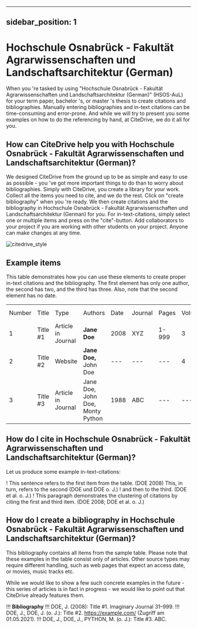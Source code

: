 
---
sidebar_position: 1
---

# Hochschule Osnabrück - Fakultät Agrarwissenschaften und Landschaftsarchitektur (German)

When you 're tasked by using "Hochschule Osnabrück - Fakultät Agrarwissenschaften und Landschaftsarchitektur (German)" (HSOS-AuL) for your term paper, bachelor 's, or master 's thesis to create citations and bibliographies.
Manually entering bibliographies and in-text citations can be time-consuming and error-prone. And while we will try to present you some examples on how to do the referencing by hand, at CiteDrive, we do it all for you.

<!---
## About  Hochschule Osnabrück - Fakultät Agrarwissenschaften und Landschaftsarchitektur (German)

* Title: Hochschule Osnabrück - Fakultät Agrarwissenschaften und Landschaftsarchitektur (German)
* Short Title (Id): HSOS-AuL)
* Authors: Hochschule Osnabrück - Fakultät Agrarwissenschaften und Landschaftsarchitektur (German)
* Download: Hochschule Osnabrück - Fakultät Agrarwissenschaften und Landschaftsarchitektur (German)
 --->

## How can CiteDrive help you with Hochschule Osnabrück - Fakultät Agrarwissenschaften und Landschaftsarchitektur (German)?

We designed CiteDrive from the ground up to be as simple and easy to use as possible - you 've got more important things to do than to worry about bibliographies. Simply with CiteDrive, you create a library for your work. Collect all the items you need to cite, and we do the rest. Click on "create bibliography" when you 're ready. We then create citations and the bibliography in Hochschule Osnabrück - Fakultät Agrarwissenschaften und Landschaftsarchitektur (German) for you. For in-text-citations, simply select one or multiple items and press on the "cite"-button. Add collaborators to your project if you are working with other students on your project. Anyone can make changes at any time.


![citedrive_style](images/hochschule-osnabruck--fakultat-agrarwissenschaften-und-landschaftsarchitektur-german.svg "Choose Hochschule Osnabrück - Fakultät Agrarwissenschaften und Landschaftsarchitektur (German) in the CiteDrive App")


## Example items

This table demonstrates how you can use these elements to create proper in-text citations and the bibliography. The first element has only one author, the second has two, and the third has three. Also, note that the second element has no date.


<table>
  <tr>
   <td>Number
   </td>
   <td>Title
   </td>
   <td>Type
   </td>
   <td>Authors
   </td>
   <td>Date
   </td>
   <td>Journal
   </td>
   <td>Pages
   </td>
   <td>Volume
   </td>
   <td>Issue
   </td>
   <td>Access Date
   </td>
  </tr>
  <tr>
   <td>1
   </td>
   <td>Title #1
   </td>
   <td>Article in Journal
   </td>
   <td><strong>Jane Doe</strong>
   </td>
   <td>2008
   </td>
   <td>XYZ
   </td>
   <td>1-999
   </td>
   <td>3
   </td>
   <td>2
   </td>
   <td>--
   </td>
  </tr>
  <tr>
   <td>
2
   </td>
   <td>Title #2
   </td>
   <td>Website
   </td>
   <td><strong>Jane Doe, </strong>John Doe
   </td>
   <td>---
   </td>
   <td>---
   </td>
   <td>---
   </td>
   <td>4
   </td>
   <td>---
   </td>
   <td>2020-05-01
   </td>
  </tr>
  <tr>
   <td>3
   </td>
   <td>Title #3
   </td>
   <td>Article in Journal
   </td>
   <td>Jane Doe, John Doe, Monty Python
   </td>
   <td>1988
   </td>
   <td>ABC
   </td>
   <td>---
   </td>
   <td>---
   </td>
   <td>16
   </td>
   <td>---
   </td>
  </tr>
</table>



## How do I cite in  Hochschule Osnabrück - Fakultät Agrarwissenschaften und Landschaftsarchitektur (German)?

Let us produce some example in-text-citations:

! This sentence refers to the first item from the table. (DOE 2008) This, in turn, refers to the second (DOE und DOE o. J.)
! and then to the third.  (DOE et al. o. J.)
! This paragraph demonstrates the clustering of citations by citing the first and third item. (DOE 2008; DOE et al. o. J.)



## How do I create a bibliography in Hochschule Osnabrück - Fakultät Agrarwissenschaften und Landschaftsarchitektur (German)?

This bibliography contains all items from the sample table. Please note that these examples in the table consist only of articles. Other source types may require different handling, such as web pages that expect an access date, or movies, music tracks etc.

While we would like to show a few such concrete examples in the future - this series of articles is in fact in progress - we would like to point out that CiteDrive already features them.


!!! **Bibliography**
!!! DOE, J. (2008): Title #1. Imaginary Journal 31–999.
!!! DOE, J., DOE, J. (o. J.): Title #2. https://example.com/ (Zugriff am 01.05.2021).
!!! DOE, J., DOE, J., PYTHON, M. (o. J.): Title #3. ABC.


```
        